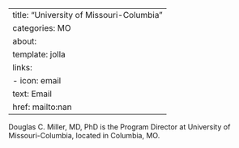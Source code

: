 
---
title: "University of Missouri-Columbia"
categories: MO
about:
  template: jolla
  links:
    - icon: email
      text: Email
      href: mailto:nan
---

Douglas C. Miller, MD, PhD is the Program Director at University of Missouri-Columbia, located in Columbia, MO. 

